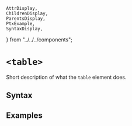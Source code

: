     AttrDisplay,
    ChildrenDisplay,
    ParentsDisplay,
    PtxExample,
    SyntaxDisplay,
} from "../../../components";

# `<table>`

Short description of what the `table` element does.

## Syntax

<SyntaxDisplay name="table" />

## Examples

    